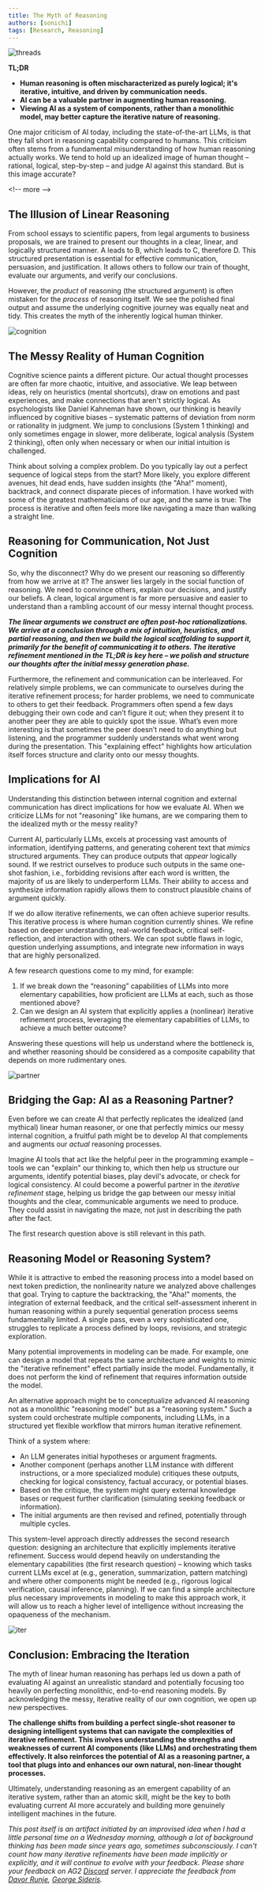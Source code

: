 ```yaml
---
title: The Myth of Reasoning
authors: [sonichi]
tags: [Research, Reasoning]
---
```


![threads](img/threads.jpeg)

**TL;DR**

- **Human reasoning is often mischaracterized as purely logical; it's iterative, intuitive, and driven by communication needs.**
- **AI can be a valuable partner in augmenting human reasoning.**
- **Viewing AI as a system of components, rather than a monolithic model, may better capture the iterative nature of reasoning.**

One major criticism of AI today, including the state-of-the-art LLMs, is that they fall short in reasoning capability compared to humans. This criticism often stems from a fundamental misunderstanding of how human reasoning actually works. We tend to hold up an idealized image of human thought – rational, logical, step-by-step – and judge AI against this standard. But is this image accurate?

\<!-- more -->

## The Illusion of Linear Reasoning

From school essays to scientific papers, from legal arguments to business proposals, we are trained to present our thoughts in a clear, linear, and logically structured manner. A leads to B, which leads to C, therefore D. This structured presentation is essential for effective communication, persuasion, and justification. It allows others to follow our train of thought, evaluate our arguments, and verify our conclusions.

However, the _product_ of reasoning (the structured argument) is often mistaken for the _process_ of reasoning itself. We see the polished final output and assume the underlying cognitive journey was equally neat and tidy. This creates the myth of the inherently logical human thinker.

![cognition](img/cognition.jpg)

## The Messy Reality of Human Cognition

Cognitive science paints a different picture. Our actual thought processes are often far more chaotic, intuitive, and associative. We leap between ideas, rely on heuristics (mental shortcuts), draw on emotions and past experiences, and make connections that aren't strictly logical. As psychologists like Daniel Kahneman have shown, our thinking is heavily influenced by cognitive biases – systematic patterns of deviation from norm or rationality in judgment. We jump to conclusions (System 1 thinking) and only sometimes engage in slower, more deliberate, logical analysis (System 2 thinking), often only when necessary or when our initial intuition is challenged.

Think about solving a complex problem. Do you typically lay out a perfect sequence of logical steps from the start? More likely, you explore different avenues, hit dead ends, have sudden insights (the "Aha!" moment), backtrack, and connect disparate pieces of information. I have worked with some of the greatest mathematicians of our age, and the same is true: The process is iterative and often feels more like navigating a maze than walking a straight line.

## Reasoning for Communication, Not Just Cognition

So, why the disconnect? Why do we present our reasoning so differently from how we arrive at it? The answer lies largely in the social function of reasoning. We need to convince others, explain our decisions, and justify our beliefs. A clean, logical argument is far more persuasive and easier to understand than a rambling account of our messy internal thought process.

***The linear arguments we construct are often post-hoc rationalizations. We arrive at a conclusion through a mix of intuition, heuristics, and partial reasoning, and then we build the logical scaffolding to support it, primarily for the benefit of communicating it to others. The iterative refinement mentioned in the TL;DR is key here – we polish and structure our thoughts _after_ the initial messy generation phase.***

Furthermore, the refinement and communication can be interleaved. For relatively simple problems, we can communicate to ourselves during the iterative refinement process; for harder problems, we need to communicate to others to get their feedback. Programmers often spend a few days debugging their own code and can’t figure it out; when they present it to another peer they are able to quickly spot the issue. What’s even more interesting is that sometimes the peer doesn’t need to do anything but listening, and the programmer suddenly understands what went wrong during the presentation. This "explaining effect" highlights how articulation itself forces structure and clarity onto our messy thoughts.

## Implications for AI

Understanding this distinction between internal cognition and external communication has direct implications for how we evaluate AI. When we criticize LLMs for not "reasoning" like humans, are we comparing them to the idealized myth or the messy reality?

Current AI, particularly LLMs, excels at processing vast amounts of information, identifying patterns, and generating coherent text that _mimics_ structured arguments. They can produce outputs that _appear_ logically sound. If we restrict ourselves to produce such outputs in the same one-shot fashion, i.e., forbidding revisions after each word is written, the majority of us are likely to underperform LLMs. Their ability to access and synthesize information rapidly allows them to construct plausible chains of argument quickly.

If we do allow iterative refinements, we can often achieve superior results. This iterative process is where human cognition currently shines. We refine based on deeper understanding, real-world feedback, critical self-reflection, and interaction with others. We can spot subtle flaws in logic, question underlying assumptions, and integrate new information in ways that are highly personalized.

A few research questions come to my mind, for example:

1.  If we break down the “reasoning” capabilities of LLMs into more elementary capabilities, how proficient are LLMs at each, such as those mentioned above?
2.  Can we design an AI system that explicitly applies a (nonlinear) iterative refinement process, leveraging the elementary capabilities of LLMs, to achieve a much better outcome?

Answering these questions will help us understand where the bottleneck is, and whether reasoning should be considered as a composite capability that depends on more rudimentary ones.

![partner](img/partner.jpg)

## Bridging the Gap: AI as a Reasoning Partner?

Even before we can create AI that perfectly replicates the idealized (and mythical) linear human reasoner, or one that perfectly mimics our messy internal cognition, a fruitful path might be to develop AI that complements and augments our _actual_ reasoning processes.

Imagine AI tools that act like the helpful peer in the programming example – tools we can "explain" our thinking to, which then help us structure our arguments, identify potential biases, play devil's advocate, or check for logical consistency. AI could become a powerful partner in the _iterative refinement_ stage, helping us bridge the gap between our messy initial thoughts and the clear, communicable arguments we need to produce. They could assist in navigating the maze, not just in describing the path after the fact.

The first research question above is still relevant in this path.

## Reasoning Model or Reasoning System?

While it is attractive to embed the reasoning process into a model based on next token prediction, the nonlinearity nature we analyzed above challenges that goal. Trying to capture the backtracking, the "Aha!" moments, the integration of external feedback, and the critical self-assessment inherent in human reasoning within a purely sequential generation process seems fundamentally limited. A single pass, even a very sophisticated one, struggles to replicate a process defined by loops, revisions, and strategic exploration.

Many potential improvements in modeling can be made. For example, one can design a model that repeats the same architecture and weights to mimic the "iterative refinement" effect partially inside the model. Fundamentally, it does not perform the kind of refinement that requires information outside the model.

An alternative approach might be to conceptualize advanced AI reasoning not as a monolithic "reasoning model" but as a "reasoning system." Such a system could orchestrate multiple components, including LLMs, in a structured yet flexible workflow that mirrors human iterative refinement.

Think of a system where:

* An LLM generates initial hypotheses or argument fragments.
* Another component (perhaps another LLM instance with different instructions, or a more specialized module) critiques these outputs, checking for logical consistency, factual accuracy, or potential biases.
* Based on the critique, the system might query external knowledge bases or request further clarification (simulating seeking feedback or information).
* The initial arguments are then revised and refined, potentially through multiple cycles.

This system-level approach directly addresses the second research question: designing an architecture that explicitly implements iterative refinement. Success would depend heavily on understanding the elementary capabilities (the first research question) – knowing which tasks current LLMs excel at (e.g., generation, summarization, pattern matching) and where other components might be needed (e.g., rigorous logical verification, causal inference, planning). If we can find a simple architecture plus necessary improvements in modeling to make this approach work, it will allow us to reach a higher level of intelligence without increasing the opaqueness of the mechanism.

![iter](img/iter.jpg)

## Conclusion: Embracing the Iteration

The myth of linear human reasoning has perhaps led us down a path of evaluating AI against an unrealistic standard and potentially focusing too heavily on perfecting monolithic, end-to-end reasoning models. By acknowledging the messy, iterative reality of our own cognition, we open up new perspectives.

****The challenge shifts from building a perfect single-shot reasoner to designing intelligent systems that can navigate the complexities of iterative refinement. This involves understanding the strengths and weaknesses of current AI components (like LLMs) and orchestrating them effectively. It also reinforces the potential of AI as a reasoning partner, a tool that plugs into and enhances our own natural, non-linear thought processes.****

Ultimately, understanding reasoning as an emergent capability of an iterative system, rather than an atomic skill, might be the key to both evaluating current AI more accurately and building more genuinely intelligent machines in the future.

_This post itself is an artifact initiated by an improvised idea when I had a little personal time on a Wednesday morning, although a lot of background thinking has been made since years ago, sometimes subconsciously. I can't count how many iterative refinements have been made implicitly or explicitly, and it will continue to evolve with your feedback. Please share your feedback on AG2 [Discord](https://discord.gg/pAbnFJrkgZ) server.
I appreciate the feedback from [Davor Runje](https://github.com/davorrunje), [George Sideris](https://github.com/giorgossideris)._
